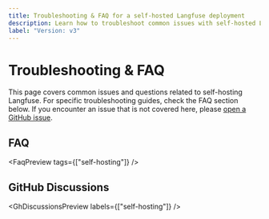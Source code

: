 ```yaml
---
title: Troubleshooting & FAQ for a self-hosted Langfuse deployment
description: Learn how to troubleshoot common issues with self-hosted Langfuse.
label: "Version: v3"
---
```


# Troubleshooting & FAQ

This page covers common issues and questions related to self-hosting Langfuse. For specific troubleshooting guides, check the FAQ section below. If you encounter an issue that is not covered here, please [open a GitHub issue](/issues).

## FAQ


<FaqPreview tags={["self-hosting"]} />

## GitHub Discussions


<GhDiscussionsPreview labels={["self-hosting"]} />
